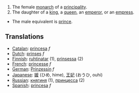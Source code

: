 #The female [[monarch]] of a [[principality]].
#The daughter of a [[king]], a [[queen]], an [[emperor]], or an [[empress]].
*The male equivalent is [[prince]].

==Translations==
*[[Catalan]]: [[princesa]] ''f''
*[[Dutch]]: [[prinses]] ''f''
*[[Finnish]]: [[ruhtinatar]] (1), [[prinsessa]] (2)
*[[French]]: [[princesse]] ''f''
*[[German]]: [[Prinzessin]] ''f''
*[[Japanese]]: [[媛]] (ひめ, hime), [[王妃]] (おうひ, ouhi)
*[[Russian]]: [[княгиня]] (1), [[принцесса]] (2)
*[[Spanish]]: [[princesa]] ''f''